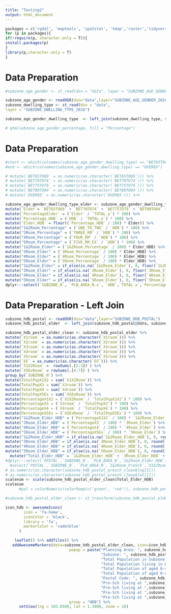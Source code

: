 ```yaml
---
title: "Testing2"
output: html_document
---
```


```r
packages = c('rgdal', 'maptools', 'spatstat', 'tmap','raster','tidyverse','sf', 'RColorBrewer', 'classInt','leaflet','ClusterR','rgeos')
for (p in packages){
if(!require(p, character.only = T)){
install.packages(p)
}
library(p,character.only = T)
}
```

# Data Preparation
```r
#subzone_age_gender <- st_read(dsn = "data", layer = "SUBZONE_AGE_GENDER_2016")

subzone_age_gender <- readOGR(dsn="data",layer="SUBZONE_AGE_GENDER_2016")
subzone_dwelling_type <- st_read(dsn = "data",
layer = "SUBZONE_DWELLING_TYPE_2016")

subzone_age_gender_dwelling_type  <- left_join(subzone_dwelling_type, subzone_age_gender@data, by = c("SUBZONE_N" = "SUBZONE_N"))

# qtm(subzone_age_gender_percentage, fill = "Percentage")
```

# Data Preparation
```r
#start <- which(colnames(subzone_age_gender_dwelling_type) == "BET65TO69")
#end <- which(colnames(subzone_age_gender_dwelling_type) == "OVER85")

# mutate(`BET65TO69` = as.numeric(as.character(`BET65TO69`))) %>%
# mutate(`BET70TO74` = as.numeric(as.character(`BET70TO74`))) %>%
# mutate(`BET75TO79` = as.numeric(as.character(`BET75TO79`))) %>%
# mutate(`BET80TO84` = as.numeric(as.character(`BET80TO84`))) %>%
# mutate(`OVER85` = as.numeric(as.character(`OVER85`))) %>%

subzone_age_gender_dwelling_type_elder <- subzone_age_gender_dwelling_type %>%
mutate(`Elder`= `BET65TO69` + `BET70TO74` + `BET75TO79` + `BET80TO84` + `OVER85` ) %>%
mutate(`PercentageElder` = (`Elder` / `TOTAL.y`) * 100) %>%
mutate(`Percentage_HDB` = (`HDB` / `TOTAL.x`) * 100) %>%
mutate(`Elder_HDB` = floor((`Percentage_HDB` / 100) * Elder)) %>%
mutate("1&2Room_Percentage" = (`ONE_TO_TWO` / `HDB`) * 100) %>%
mutate("3Room_Percentage" = (`THREE_RM` / `HDB`) * 100) %>%
mutate("4Room_Percentage" = (`FOUR_RM` / `HDB`) * 100) %>%
mutate("5Room_Percentage" = (`FIVE_RM_EX` / `HDB`) * 100) %>%
mutate("1&2Room_Elder" = (`1&2Room_Percentage` / 100) * Elder_HDB) %>%
mutate("3Room_Elder" = (`3Room_Percentage` / 100) * Elder_HDB) %>%
mutate("4Room_Elder" = (`4Room_Percentage` / 100) * Elder_HDB) %>%
mutate("5Room_Elder" = (`5Room_Percentage` / 100) * Elder_HDB) %>%
mutate("1&2Room_Elder" = if_else(is.na(`1&2Room_Elder`), 0, floor(`1&2Room_Elder` ) )) %>%
mutate("3Room_Elder" = if_else(is.na(`3Room_Elder`), 0, floor(`3Room_Elder` ) )) %>%
mutate("4Room_Elder" = if_else(is.na(`4Room_Elder`), 0, floor(`4Room_Elder` ) )) %>%
mutate("5Room_Elder" = if_else(is.na(`5Room_Elder`), 0, floor(`5Room_Elder` ) )) %>%
dplyr:::select(`SUBZONE_N`, `PLN_AREA_N.x`, `HDB`,`TOTAL.x`,`Percentage_HDB`,`1&2Room_Elder`,`3Room_Elder`,`4Room_Elder`,`5Room_Elder`,`PercentageElder`,`Elder_HDB`,`Elder`)

```

# Data Preparation - Left Join
```r
subzone_hdb_postal <- readOGR(dsn="data",layer="SUBZONE_HDB_POSTAL")
subzone_hdb_postal_elder  <- left_join(subzone_hdb_postal@data, subzone_age_gender_dwelling_type_elder, by = c("SUBZONE_N" = "SUBZONE_N"))
```

```r
subzone_hdb_postal_elder_clean <- subzone_hdb_postal_elder %>%
mutate(`X1room` = as.numeric(as.character(`X1room`))) %>%
mutate(`X2room` = as.numeric(as.character(`X2room`))) %>%
mutate(`X3room` = as.numeric(as.character(`X3room`))) %>%
mutate(`X4room` = as.numeric(as.character(`X4room`))) %>%
mutate(`X5room` = as.numeric(as.character(`X5room`))) %>%
mutate(`EF` = as.numeric(as.character(`EF`))) %>%
mutate(`X1X2Room` =  rowSums(.[2:3]) ) %>%
mutate(`X5ExRoom` = rowSums(.[6:7]) ) %>%
group_by(`SUBZONE_N`) %>%
mutate(TotalPopX1X2 = sum(`X1X2Room`)) %>%
mutate(TotalPopX3 = sum(`X3room`)) %>%
mutate(TotalPopX4 = sum(`X4room`)) %>%
mutate(TotalPopX5Ex = sum(`X5ExRoom`)) %>%
mutate(PercentageX1X2 = (`X1X2Room` / `TotalPopX1X2`) * 100) %>%
mutate(PercentageX3 = (`X3room` / `TotalPopX3`) * 100) %>%
mutate(PercentageX4 = (`X4room` / `TotalPopX4`) * 100) %>%
mutate(PercentageX5Ex = (`X5ExRoom` / `TotalPopX5Ex`) * 100) %>%
mutate("1&2Room_Elder_HDB" = (`PercentageX1X2` / 100) * `1&2Room_Elder`) %>%
mutate("3Room_Elder_HDB" = (`PercentageX3` / 100) * `3Room_Elder`) %>%
mutate("4Room_Elder_HDB" = (`PercentageX4` / 100) * `4Room_Elder`) %>%
mutate("5Room_Elder_HDB" = (`PercentageX5Ex` / 100) * `5Room_Elder`) %>%
mutate("1&2Room_Elder_HDB" = if_else(is.na(`1&2Room_Elder_HDB`), 0, round(`1&2Room_Elder_HDB` ) )) %>%
mutate("3Room_Elder_HDB" = if_else(is.na(`3Room_Elder_HDB`), 0, round(`3Room_Elder_HDB` ) )) %>%
mutate("4Room_Elder_HDB" = if_else(is.na(`4Room_Elder_HDB`), 0, round(`4Room_Elder_HDB` ) )) %>%
mutate("5Room_Elder_HDB" = if_else(is.na(`5Room_Elder_HDB`), 0, round(`5Room_Elder_HDB` ) )) %>%
  mutate("Total_Elder_HDB" = `1&2Room_Elder_HDB` + `3Room_Elder_HDB` + `4Room_Elder_HDB` + `5Room_Elder_HDB` )
#dplyr:::select(`POSTAL`,`SUBZONE_N`, `PLN_AREA_N`,`1&2Room_Elder_HDB`,`3Room_Elder_HDB`,`4Room_Elder_HDB`,`5Room_Elder_HDB`)
  #select(`POSTAL`,`SUBZONE_N`, `PLN_AREA_N`,`1&2Room_PreSch`,`X1X2Room`,`1&2Room_PreSch_HDB`,`3Room_PreSch`,`X3room`,`3Room_PreSch_HDB`,`4Room_PreSch`,`X4room`,`4Room_PreSch_HDB`,`5Room_PreSch`,`X5ExRoom`,`5Room_PreSch_HDB`)
# as.numeric(as.character(subzone_hdb_postal_presch_clean$lng[1]))
# as.numeric(as.character(subzone_hdb_postal_presch_clean$lat[1]))
scalenum <- scale(subzone_hdb_postal_elder_clean$Total_Elder_HDB)
scalenum
      #pal = colorNumeric(colorRamp(c('green', 'red')), subzone_hdb_postal_elder_clean$Total_Elder_HDB )
```

```r

#subzone_hdb_postal_elder_clean <- st_transform(subzone_hdb_postal_elder_clean, 4326)

icon_hdb <- awesomeIcons(
        icon = 'fa-home',
        iconColor = 'black',
        library = 'fa',
        markerColor = 'cadetblue'
      )

    leaflet() %>% addTiles() %>% 
   addAwesomeMarkers(data=subzone_hdb_postal_elder_clean, icon=icon_hdb,
                            popup = paste("Planning Area: ", subzone_hdb_postal_elder_clean$`PLN_AREA_N`, "<br>",
                                          "Subzone: ", subzone_hdb_postal_elder_clean$`SUBZONE_N`, "<br>",
                                          "Total Population in Subzone: ", subzone_hdb_postal_elder_clean$`TOTAL.x`, "<br>",
                                          "Total Population living in HDB in Subzone: ", subzone_hdb_postal_elder_clean$`HDB` , "<br>",
                                          "Total Population of aged 0-4 in Subzone: ", subzone_hdb_postal_elder_clean$`Elder`, "<br>",
                                          "Total Population of aged 0-4 living in HDB in Subzone: ", subzone_hdb_postal_elder_clean$`Elder_HDB` , "<br>",
                                          "Postal Code: ", subzone_hdb_postal_elder_clean$`POSTAL` , "<br>",
                                          "Pre-Sch living at ",subzone_hdb_postal_elder_clean$`POSTAL`," in 1 and 2 Rooms: ", subzone_hdb_postal_elder_clean$`1&2Room_Elder_HDB`, "<br>",
                                          "Pre-Sch living at ",subzone_hdb_postal_elder_clean$`POSTAL`," in 3 Rooms: ", subzone_hdb_postal_elder_clean$`3Room_Elder_HDB`, "<br>",
                                          "Pre-Sch living at ",subzone_hdb_postal_elder_clean$`POSTAL`," in 4 Rooms: ", subzone_hdb_postal_elder_clean$`4Room_Elder_HDB`, "<br>",
                                          "Pre-Sch living at ",subzone_hdb_postal_elder_clean$`POSTAL`," in 5 Rooms and Executive: ", subzone_hdb_postal_elder_clean$`5Room_Elder_HDB`),
                            group = "HDB") %>%
      setView(lng = 103.8509, lat = 1.3800, zoom = 16)
```

